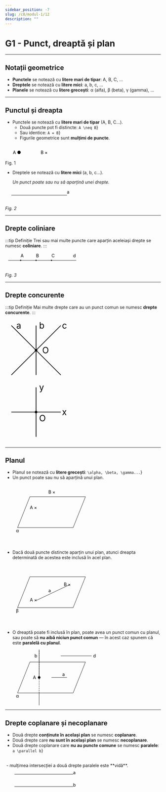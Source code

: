 ```yaml
---
sidebar_position: -7
slug: /c8/modul-1/12
description: ""
--- 
```



# G1 - Punct, dreaptă și plan

---

## Notații geometrice

- **Punctele** se notează cu **litere mari de tipar**: A, B, C, ...
- **Dreptele** se notează cu **litere mici**: a, b, c, ...
- **Planele** se notează cu **litere grecești**: α (alfa), β (beta), γ (gamma), ...

---

## Punctul și dreapta

- Punctele se notează cu **litere mari de tipar** (A, B, C...).
  - Două puncte pot fi distincte: <Math>{String.raw`A \neq B`}</Math>  
  - Sau identice: <Math>{String.raw`A = B`}</Math>
  - Figurile geometrice sunt **mulțimi de puncte**.

<div style={{ border: '2px solid black', display: 'inline-block', padding: '5px' }}>
    <svg width="150" height="50" viewBox="0 0 120 50">
        <text x="10" y="30">A ●</text>
        <text x="100" y="30">B ×</text>
    </svg>
</div>
Fig. 1


* Dreptele se notează cu **litere mici** (a, b, c...).

  *Un punct poate sau nu să aparțină unei drepte.*
<div style={{ border: '2px solid black', display: 'inline-block', padding: '5px' }}>
    <svg width="220" height="40" viewBox="0 0 200 40">
    <line x1="10" y1="20" x2="190" y2="20" stroke="black" />
    <text x="190" y="15">a</text>
    </svg>
</div>

*Fig. 2*

---
## Drepte coliniare
:::tip Definiție
Trei sau mai multe puncte care aparțin aceleiași drepte se numesc **coliniare**.
:::
<div style={{ border: '2px solid black', display: 'inline-block', padding: '5px' }}>
    <svg width="240" height="50" viewBox="0 0 240 50">
    <line x1="10" y1="25" x2="230" y2="25" stroke="black" />
    <text x="50" y="15">A</text>
    <text x="100" y="15">B</text>
    <text x="150" y="15">C</text>
    <circle cx="50" cy="25" r="2" fill="black"/>
    <circle cx="100" cy="25" r="2" fill="black"/>
    <circle cx="150" cy="25" r="2" fill="black"/>
    <text x="220" y="15">d</text>
    </svg>
</div>

*Fig. 3*

---
## Drepte concurente
:::tip Definiție
Mai multe drepte care au un punct comun se numesc **drepte concurente**.
:::
<div style={{ display: 'flex', gap: '70px', justifyContent: 'left' }}>
  <div style={{ border: '2px solid black', display: 'inline-block', padding: '5px' }}>
      <svg width="200" height="200" viewBox="0 0 100 100">
      <line x1="50" y1="50" x2="90" y2="90" stroke="black"/>
      <line x1="50" y1="50" x2="90" y2="10" stroke="black"/>
      <line x1="50" y1="50" x2="10" y2="90" stroke="black"/>
      <line x1="50" y1="50" x2="10" y2="10" stroke="black"/>
      <line x1="50" y1="90" x2="50" y2="10" stroke="black"/>
      <circle cx="50" cy="50" r="2" fill="black"/>
      <text fontSize={10} fontWeight={'bold'} x="60" y="55">O</text>
      <text fontSize={10} x="18" y="15">a</text>
      <text fontSize={10} x="55" y="15">b</text>
      <text fontSize={10} x="92" y="15">c</text>
      </svg>
  </div>
  <div style={{ border: '2px solid black', display: 'inline-block', padding: '5px' }}>
    <svg width="200" height="200" viewBox="0 0 100 100">
    <line x1="10" y1="50" x2="90" y2="50" stroke="black" /> 
    <line x1="50" y1="10" x2="50" y2="90" stroke="black" /> 
    <text fontSize={10} x="92" y="55">x</text> 
    <text fontSize={10} x="55" y="15">y</text>
    <circle cx="50" cy="50" r="2" fill="black" /> 
    <text fontSize={10} fontWeight={'bold'} x="55" y="65">O</text> 
    </svg>
  </div>
</div>


---

## Planul

* Planul se notează cu **litere grecești**: <Math>{String.raw`\alpha, \beta, \gamma...`}</Math>
* Un punct poate sau nu să aparțină unui plan.

<svg width="300" height="180" viewBox="0 0 300 180">
  <!-- paralelogram -->
  <polygon points="40,140 80,40 260,40 220,140" fill="none" stroke="black" />
  <!-- etichete -->
  <text x="80" y="80">A ×</text>
  <text x="140" y="30">B ×</text>
  <text x="35" y="155">α</text>
</svg>
<br/>
<Math>{String.raw`\begin{cases} 
A \in \alpha \\ 
B \notin \alpha
\end{cases}`}</Math>

<br/>
<br/>


* Dacă două puncte distincte aparțin unui plan, atunci dreapta determinată de acestea este inclusă în acel plan.

<svg width="300" height="180" viewBox="0 0 300 180">
  <!-- paralelogram -->
  <polygon points="40,140 80,40 260,40 220,140" fill="none" stroke="black" />
  <!-- linie intre punctele A si B -->
  <line x1="100" y1="117" x2="210" y2="65" stroke="black" />
  <!-- etichete -->
  <text x="80" y="120">A ×</text>
  <text x="190" y="70">B ×</text>
  <text fontWeight={"bold"} x="140" y="90">a</text>
  <text x="35" y="155">β</text>
</svg>
<br/>
<Math>{String.raw`\begin{cases} 
A \in \beta \\ 
B \in \beta
\end{cases} \Rightarrow a \in \beta`}</Math>

<br/>
<br/>

* O dreaptă poate fi inclusă în plan, poate avea un punct comun cu planul, sau poate să **nu aibă niciun punct comun** — în acest caz spunem că este **paralelă cu planul**.

<svg width="300" height="180" viewBox="0 0 300 180">
  <!-- paralelogram -->
  <polygon points="40,140 80,40 260,40 220,140" fill="none" stroke="black" />
  <!-- drepte paralele d și a -->
  <line x1="180" y1="20" x2="280" y2="20" stroke="black" />
  <text x="285" y="25">d</text>
  <line x1="150" y1="90" x2="200" y2="90" stroke="black" />
  <text x="185" y="85">a</text>
  <!-- dreapta b -->
  <line x1="110" y1="0" x2="110" y2="90" stroke="black" />
  <line x1="110" y1="140" x2="110" y2="0" stroke="black" stroke-dasharray="4,2" />
  <line x1="110" y1="140" x2="110" y2="190" stroke="black" />
  <!-- punctul A -->
  <circle cx="110" cy="90" r="4" fill="black" />
  <text x="90" y="95">A</text>
  <text x="35" y="155">α</text>
  <text x="95" y="25">b</text>
</svg>

---

## Drepte coplanare și necoplanare

* Două drepte **conținute în același plan** se numesc **coplanare**.
* Două drepte care **nu sunt în același plan** se numesc **necoplanare**.
* Două drepte coplanare care **nu au puncte comune** se numesc **paralele**: <Math>{String.raw`a \parallel b`}</Math>
<br/>
<Math >{String.raw`a \cap b = \emptyset `}</Math> - mulțimea intersecției a două drepte paralele este **vidă**.

<svg width="250" height="100" viewBox="0 0 250 100">
  <line x1="30" y1="20" x2="220" y2="20" stroke="black"/>
  <line x1="30" y1="60" x2="220" y2="60" stroke="black"/>
  <text x="220" y="20">a</text>
  <text x="220" y="60">b</text>
</svg>





